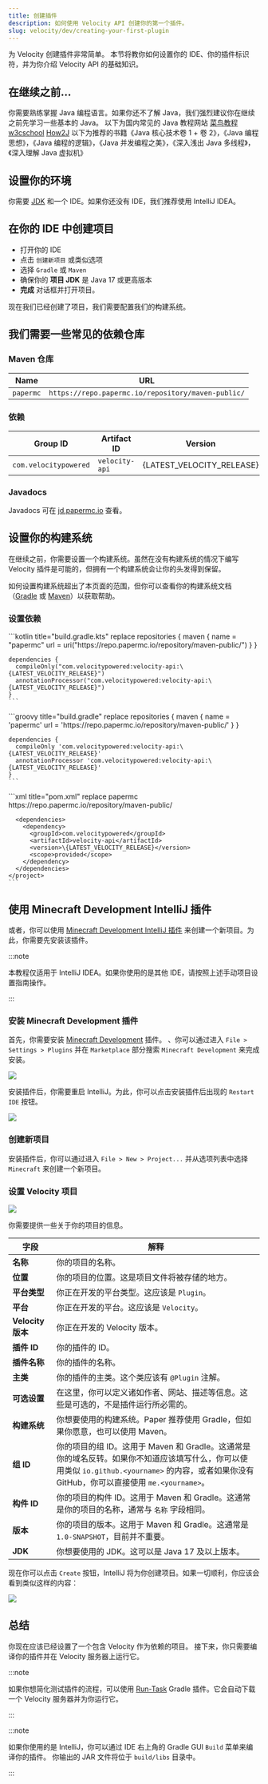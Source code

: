 ```yaml
---
title: 创建插件
description: 如何使用 Velocity API 创建你的第一个插件。
slug: velocity/dev/creating-your-first-plugin
---
```



为 Velocity 创建插件非常简单。
本节将教你如何设置你的 IDE、你的插件标识符，并为你介绍 Velocity API 的基础知识。

## 在继续之前...

你需要熟练掌握 Java 编程语言。如果你还不了解 Java，我们强烈建议你在继续之前先学习一些基本的 Java。
以下为国内常见的 Java 教程网站
[菜鸟教程](https://www.runoob.com/java/java-tutorial.html)
[w3cschool](https://www.w3cschool.cn/java/)
[How2J](https://how2j.cn/)
以下为推荐的书籍《Java 核心技术卷 1 + 卷 2》，《Java 编程思想》，《Java 编程的逻辑》，《Java 并发编程之美》，《深入浅出 Java 多线程》，《深入理解 Java 虚拟机》

## 设置你的环境

你需要 [JDK](/misc/java-install) 和一个 IDE。如果你还没有 IDE，我们推荐使用 IntelliJ IDEA。

## 在你的 IDE 中创建项目

- 打开你的 IDE
- 点击 `创建新项目` 或类似选项
- 选择 `Gradle` 或 `Maven`
- 确保你的 **项目 JDK** 是 Java 17 或更高版本
- **完成** 对话框并打开项目。

现在我们已经创建了项目，我们需要配置我们的构建系统。

## 我们需要一些常见的依赖仓库

### Maven 仓库

| Name      | URL                                                |
|-----------|----------------------------------------------------|
| `papermc` | `https://repo.papermc.io/repository/maven-public/` |

### 依赖

| Group ID              | Artifact ID    | Version                   |
|-----------------------|----------------|---------------------------|
| `com.velocitypowered` | `velocity-api` | {LATEST_VELOCITY_RELEASE} |

### Javadocs

Javadocs 可在 [jd.papermc.io](jd:velocity) 查看。

## 设置你的构建系统

在继续之前，你需要设置一个构建系统。虽然在没有构建系统的情况下编写 Velocity 插件是可能的，但拥有一个构建系统会让你的头发得到保留。

如何设置构建系统超出了本页面的范围，但你可以查看你的构建系统文档（[Gradle](https://docs.gradle.org/current/userguide/userguide.html)
或 [Maven](https://maven.apache.org/guides/getting-started/index.html)）以获取帮助。

### 设置依赖

<Tabs>
  <TabItem label="Gradle Kotlin DSL">
    ```kotlin title="build.gradle.kts" replace
    repositories {
      maven {
        name = "papermc"
        url = uri("https://repo.papermc.io/repository/maven-public/")
      }
    }

    dependencies {
      compileOnly("com.velocitypowered:velocity-api:\{LATEST_VELOCITY_RELEASE}")
      annotationProcessor("com.velocitypowered:velocity-api:\{LATEST_VELOCITY_RELEASE}")
    }
    ```
  </TabItem>
  <TabItem label="Gradle Groovy DSL">
    ```groovy title="build.gradle" replace
    repositories {
      maven {
        name = 'papermc'
        url = 'https://repo.papermc.io/repository/maven-public/'
      }
    }

    dependencies {
      compileOnly 'com.velocitypowered:velocity-api:\{LATEST_VELOCITY_RELEASE}'
      annotationProcessor 'com.velocitypowered:velocity-api:\{LATEST_VELOCITY_RELEASE}'
    }
    ```
  </TabItem>
  <TabItem label="Maven POM">
    ```xml title="pom.xml" replace
    <project>
      <repositories>
        <repository>
          <id>papermc</id>
          <url>https://repo.papermc.io/repository/maven-public/</url>
        </repository>
      </repositories>

      <dependencies>
        <dependency>
          <groupId>com.velocitypowered</groupId>
          <artifactId>velocity-api</artifactId>
          <version>\{LATEST_VELOCITY_RELEASE}</version>
          <scope>provided</scope>
        </dependency>
      </dependencies>
    </project>
    ```
  </TabItem>
</Tabs>

## 使用 Minecraft Development IntelliJ 插件

或者，你可以使用 [Minecraft Development IntelliJ 插件](https://plugins.jetbrains.com/plugin/8327-minecraft-development) 来创建一个新项目。为此，你需要先安装该插件。

:::note

本教程仅适用于 IntelliJ IDEA。如果你使用的是其他 IDE，请按照上述手动项目设置指南操作。

:::

### 安装 Minecraft Development 插件

首先，你需要安装 [Minecraft Development](https://plugins.jetbrains.com/plugin/8327-minecraft-development) 插件。
、你可以通过进入 `File > Settings > Plugins` 并在 `Marketplace` 部分搜索 `Minecraft Development` 来完成安装。

![](./assets/installing-plugin.png)

安装插件后，你需要重启 IntelliJ。为此，你可以点击安装插件后出现的 `Restart IDE` 按钮。

![](./assets/restart-ide.png)

### 创建新项目

安装插件后，你可以通过进入 `File > New > Project...` 并从选项列表中选择 `Minecraft` 来创建一个新项目。

### 设置 Velocity 项目

![](./assets/new-project-velocity.png)

你需要提供一些关于你的项目的信息。

| 字段              | 解释                                                                                                                              |
|-----------------|---------------------------------------------------------------------------------------------------------------------------------|
| **名称**          | 你的项目的名称。                                                                                                                        |
| **位置**          | 你的项目的位置。这是项目文件将被存储的地方。                                                                                                          |
| **平台类型**        | 你正在开发的平台类型。这应该是 `Plugin`。                                                                                                       |
| **平台**          | 你正在开发的平台。这应该是 `Velocity`。                                                                                                       |
| **Velocity 版本** | 你正在开发的 Velocity 版本。                                                                                                             |
| **插件 ID**       | 你的插件的 ID。                                                                                                                       |
| **插件名称**        | 你的插件的名称。                                                                                                                        |
| **主类**          | 你的插件的主类。这个类应该有 `@Plugin` 注解。                                                                                                    |
| **可选设置**        | 在这里，你可以定义诸如作者、网站、描述等信息。这些是可选的，不是插件运行所必需的。                                                                                       |
| **构建系统**        | 你想要使用的构建系统。Paper 推荐使用 Gradle，但如果你愿意，也可以使用 Maven。                                                                                |
| **组 ID**        | 你的项目的组 ID。这用于 Maven 和 Gradle。这通常是你的域名反转。如果你不知道应该填写什么，你可以使用类似 `io.github.<yourname>` 的内容，或者如果你没有 GitHub，你可以直接使用 `me.<yourname>`。 |
| **构件 ID**       | 你的项目的构件 ID。这用于 Maven 和 Gradle。这通常是你的项目的名称，通常与 `名称` 字段相同。                                                                        |
| **版本**          | 你的项目的版本。这用于 Maven 和 Gradle。这通常是 `1.0-SNAPSHOT`，目前并不重要。                                                                          |
| **JDK**         | 你想要使用的 JDK。这可以是 Java 17 及以上版本。                                                                                                  |

现在你可以点击 `Create` 按钮，IntelliJ 将为你创建项目。如果一切顺利，你应该会看到类似这样的内容：

![](./assets/velocity-plugin-overview.png)

## 总结

你现在应该已经设置了一个包含 Velocity 作为依赖的项目。
接下来，你只需要编译你的插件并在 Velocity 服务器上运行它。

:::note

如果你想简化测试插件的流程，可以使用 [Run-Task](https://github.com/jpenilla/run-task) Gradle 插件。它会自动下载一个 Velocity 服务器并为你运行它。

:::

:::note

如果你使用的是 IntelliJ，你可以通过 IDE 右上角的 Gradle GUI `Build` 菜单来编译你的插件。
你输出的 JAR 文件将位于 `build/libs` 目录中。

:::

